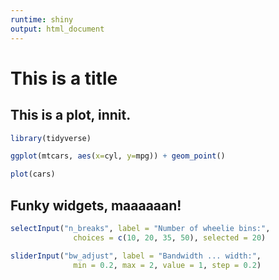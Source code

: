 ```yaml
---
runtime: shiny
output: html_document
---
```

# This is a title


## This is a plot, innit.

```r
library(tidyverse)
```

```r
ggplot(mtcars, aes(x=cyl, y=mpg)) + geom_point()
```


```r
plot(cars)
```

## Funky widgets, maaaaaan!
```r
selectInput("n_breaks", label = "Number of wheelie bins:",
              choices = c(10, 20, 35, 50), selected = 20)

sliderInput("bw_adjust", label = "Bandwidth ... width:",
              min = 0.2, max = 2, value = 1, step = 0.2)
```
